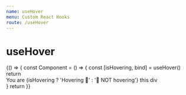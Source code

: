 ```yaml
---
name: useHover
menu: Custom React Hooks
route: /useHover
---
```



# useHover

<Playground>
  {() => {
    const Component = () => {
      const [isHovering, bind] = useHover()
      return <div {...bind}>You are {isHovering ? 'Hovering 🦄' : '🙈 NOT hovering'} this div</div>
    }
    return <Component />
  }}
</Playground>
